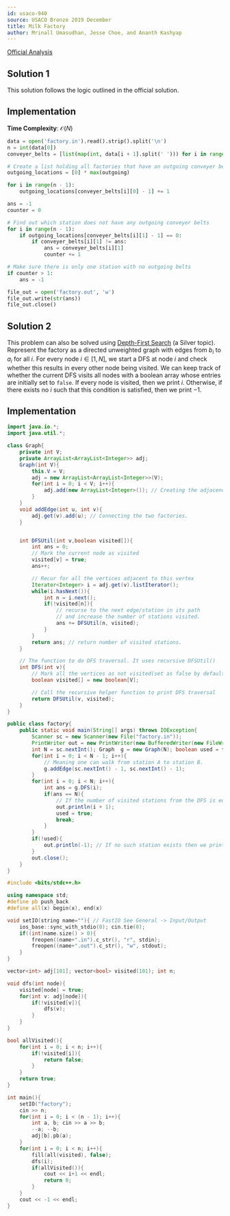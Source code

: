 ```yaml
---
id: usaco-940
source: USACO Bronze 2019 December
title: Milk Factory
author: Mrinall Umasudhan, Jesse Choe, and Ananth Kashyap
---
```


[Official Analysis](http://www.usaco.org/current/data/sol_factory_bronze_open19.html)

## Solution 1

This solution follows the logic outlined in the official solution.

## Implementation

**Time Complexity**: $\mathcal{O}(N)$

<LanguageSection>
<PySection>

```py
data = open('factory.in').read().strip().split('\n')
n = int(data[0])
conveyer_belts = [list(map(int, data[i + 1].split(' '))) for i in range(n - 1)]

# Create a list holding all factories that have an outgoing conveyer belts
outgoing_locations = [0] * max(outgoing)

for i in range(n - 1):
	outgoing_locations[conveyer_belts[i][0] - 1] += 1

ans = -1
counter = 0

# Find out which station does not have any outgoing conveyer belts
for i in range(n - 1):
	if outgoing_locations[conveyer_belts[i][1] - 1] == 0:
		if conveyer_belts[i][1] != ans:
			ans = conveyer_belts[i][1]
			counter += 1

# Make sure there is only one station with no outgoing belts
if counter > 1:
	ans = -1

file_out = open('factory.out', 'w')
file_out.write(str(ans))
file_out.close()
```

</PySection>
</LanguageSection>

## Solution 2

This problem can also be solved using [Depth-First Search](/silver/dfs) (a
Silver topic). Represent the factory as a directed unweighted graph with edges
from $b_i$ to $a_i$ for all $i$. For every node $i\in [1,N]$, we start a DFS at
node $i$ and check whether this results in every other node being visited. We
can keep track of whether the current DFS visits all nodes with a boolean array
whose entries are initially set to `false`. If every node is visited, then we
print $i$. Otherwise, if there exists no $i$ such that this condition is
satisfied, then we print $-1$.

## Implementation

<LanguageSection>

<JavaSection>

```java
import java.io.*;
import java.util.*;

class Graph{
	private int V;
	private ArrayList<ArrayList<Integer>> adj;
	Graph(int V){
		this.V = V;
		adj = new ArrayList<ArrayList<Integer>>(V);
		for(int i = 0; i < V; i++){
			adj.add(new ArrayList<Integer>()); // Creating the adjacency list
		}
	}
	void addEdge(int u, int v){
		adj.get(v).add(u); // Connecting the two factories.
	}


	int DFSUtil(int v,boolean visited[]){
		int ans = 0;
		// Mark the current node as visited
		visited[v] = true;
		ans++;

		// Recur for all the vertices adjacent to this vertex
		Iterator<Integer> i = adj.get(v).listIterator();
		while(i.hasNext()){
			int n = i.next();
			if(!visited[n]){
				// recurse to the next edge/station in its path 
				// and increase the number of stations visited.
				ans += DFSUtil(n, visited); 
			}
		}
		return ans; // return number of visited stations.
	}

	// The function to do DFS traversal. It uses recursive DFSUtil()
	int DFS(int v){
		// Mark all the vertices as not visited(set as false by default)
		boolean visited[] = new boolean[V];

		// Call the recursive helper function to print DFS traversal
		return DFSUtil(v, visited);
	}
}

public class factory{
	public static void main(String[] args) throws IOException{
		Scanner sc = new Scanner(new File("factory.in"));
		PrintWriter out = new PrintWriter(new BufferedWriter(new FileWriter("factory.out")));
		int N = sc.nextInt(); Graph  g = new Graph(N); boolean used = false;
		for(int i = 0; i < N - 1; i++){
			// Meaning one can walk from station A to station B.
			g.addEdge(sc.nextInt() - 1, sc.nextInt() - 1); 
		}
		for(int i = 0; i < N; i++){
			int ans = g.DFS(i);
			if(ans == N){
				// If the number of visited stations from the DFS is equal to the total number of stations then output.
				out.println(i + 1); 
				used = true;
				break;
			}
		}
		if(!used){
			out.println(-1); // If no such station exists then we print -1.
		}
		out.close();
	}
}
```

</JavaSection>
<CPPSection>

```cpp
#include <bits/stdc++.h>

using namespace std;
#define pb push_back
#define all(x) begin(x), end(x)

void setIO(string name=""){ // FastIO See General -> Input/Output
	ios_base::sync_with_stdio(0); cin.tie(0);
	if((int)name.size() > 0){
		freopen((name+".in").c_str(), "r", stdin);
		freopen((name+".out").c_str(), "w", stdout);
	}
}

vector<int> adj[101]; vector<bool> visited(101); int n;

void dfs(int node){
	visited[node] = true;
	for(int v: adj[node]){
		if(!visited[v]){
			dfs(v);
		}
	}
}

bool allVisited(){
	for(int i = 0; i < n; i++){
		if(!visited[i]){
			return false;
		}
	}
	return true;
}

int main(){
	setIO("factory");
	cin >> n;
	for(int i = 0; i < (n - 1); i++){
		int a, b; cin >> a >> b;
		--a; --b;
		adj[b].pb(a);
	}
	for(int i = 0; i < n; i++){
		fill(all(visited), false);
		dfs(i);
		if(allVisited()){
			cout << i+1 << endl;
			return 0;
		}
	}
	cout << -1 << endl;
}

```

</CPPSection>
</LanguageSection>

